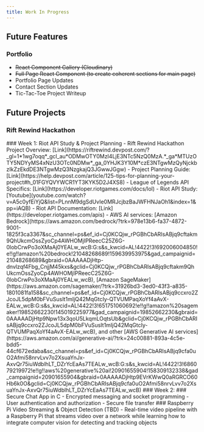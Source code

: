 ```yaml
---
title: Work In Progress
---
```


## Future Features
### Portfolio
 - ~~React Component Gallery (Cloudinary)~~
 - ~~Full Page React Component (to create coherent sections for main page)~~
 - Portfolio Page Updates
 - Contact Section Updates
 - Tic-Tac-Toe Project Writeup
## Future Projects
### Rift Rewind Hackathon
 <Steps>
  ### Week 1: Riot API Study & Project Planning
    - Rift Rewind Hackathon Project Overview: [Link](https://riftrewind.devpost.com/?_gl=1*1wg7oqq*_gcl_au*ODMwOTY0MzI4LjE3NTc5NzQ0MzA.*_ga*MTUzOTY5NDYyMS4xNzU3OTc0NDMw*_ga_0YHJK3Y10M*czE3NTgwMzQyNjckbzIkZzEkdDE3NTgwMzQ3NzgkajQ3JGwwJGgw)
    - Project Planning Guide: [Link](https://help.devpost.com/article/125-tips-for-planning-your-project#h_01FGYQVYWCR1YT3KYK5D2J4XS8)
    - League of Legends API Specifics: [Link](https://developer.riotgames.com/docs/lol)
    - Riot API Study: [Youtube](youtube.com/watch?v=A5c0yfEiYjQ&list=PLnnM9dgSdUvIe0MRJcjbzBaJWFHNJaOh1&index=1&pp=iAQB)
    - Riot API Documentation: [Link](https://developer.riotgames.com/apis)
    - AWS AI services: [Amazon Bedrock](https://aws.amazon.com/bedrock/?trk=978e13b6-fa37-4872-9001-1825f3ca3367&sc_channel=ps&ef_id=Cj0KCQjw_rPGBhCbARIsABjq9cftakm9QhUkcmOssZyoCp4AWHOMjIPReecC25Z6G-0lobCrwPo3oXMaAj0YEALw_wcB:G:s&s_kwcid=AL!4422!3!692006004850!e!!g!!amazon%20bedrock!21048268689!159639953975&gad_campaignid=21048268689&gbraid=0AAAAADjHtp-dnvlzqf4Fbg_CnjjM45kxs&gclid=Cj0KCQjw_rPGBhCbARIsABjq9cftakm9QhUkcmOssZyoCp4AWHOMjIPReecC25Z6G-0lobCrwPo3oXMaAj0YEALw_wcB), [Amazon SageMaker](https://aws.amazon.com/sagemaker/?trk=31926bd3-3ed0-43f3-a835-1801081fa158&sc_channel=ps&ef_id=Cj0KCQjw_rPGBhCbARIsABjq9ccxro2ZJcoJL5dpM0bFVuSusIt1mIjQ42MqGtcIy-QTVUMPaqXoYf4aAvX-EALw_wcB:G:s&s_kwcid=AL!4422!3!651751060692!e!!g!!amazon%20sagemaker!19852662230!145019225977&gad_campaignid=19852662230&gbraid=0AAAAADjHtp9Npw13x3qoU5LkqmLOqtsUb&gclid=Cj0KCQjw_rPGBhCbARIsABjq9ccxro2ZJcoJL5dpM0bFVuSusIt1mIjQ42MqGtcIy-QTVUMPaqXoYf4aAvX-EALw_wcB), and other [AWS Generative AI services](https://aws.amazon.com/ai/generative-ai/?trk=24c00881-893a-4c5e-bdd5-44cf672edaba&sc_channel=ps&ef_id=Cj0KCQjw_rPGBhCbARIsABjq9cfa0uO2Afmi58nrvLvv7o2XsuaYnJx-AxvQr75iuWdblhLT_DZrYcEaAs7TEALw_wcB:G:s&s_kwcid=AL!4422!3!686079219972!e!!g!!aws%20generative%20ai!20901655904!158309132338&gad_campaignid=20901655904&gbraid=0AAAAADjHtp9EVrKWwQ0aRGRCO60Hb6k0O&gclid=Cj0KCQjw_rPGBhCbARIsABjq9cfa0uO2Afmi58nrvLvv7o2XsuaYnJx-AxvQr75iuWdblhLT_DZrYcEaAs7TEALw_wcB)
  ### Week 2: 
</Steps>
### Secure Chat App in C
 - Encrypted messaging and socket programming
 - User authentication and authorization
 - Secure file transfer
### Raspberry Pi Video Streaming & Object Detection (TBD)
 - Real-time video pipeline with a Raspberry Pi that streams video over a network while learning how to integrate computer vision for detecting and tracking objects